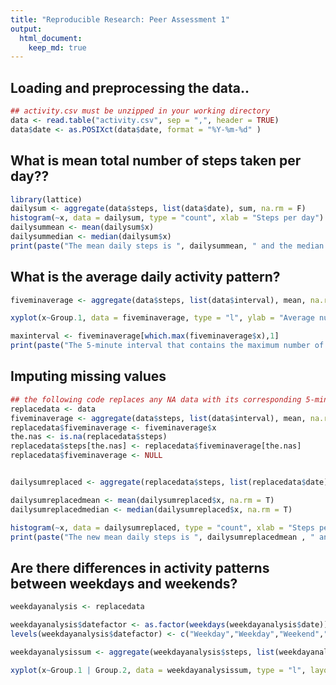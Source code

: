 ```yaml
---
title: "Reproducible Research: Peer Assessment 1"
output: 
  html_document:
    keep_md: true
---
```



## Loading and preprocessing the data..
```r
## activity.csv must be unzipped in your working directory
data <- read.table("activity.csv", sep = ",", header = TRUE)
data$date <- as.POSIXct(data$date, format = "%Y-%m-%d" )
```

## What is mean total number of steps taken per day??
```r
library(lattice)
dailysum <- aggregate(data$steps, list(data$date), sum, na.rm = F)
histogram(~x, data = dailysum, type = "count", xlab = "Steps per day")
dailysummean <- mean(dailysum$x)
dailysummedian <- median(dailysum$x)
print(paste("The mean daily steps is ", dailysummean, " and the median daily steps is ", dailysummedian))
```



## What is the average daily activity pattern?
```r
fiveminaverage <- aggregate(data$steps, list(data$interval), mean, na.rm= T)

xyplot(x~Group.1, data = fiveminaverage, type = "l", ylab = "Average number of steps taken", xlab = "5-minute interval")

maxinterval <- fiveminaverage[which.max(fiveminaverage$x),1]
print(paste("The 5-minute interval that contains the maximum number of steps is ",maxinterval))
```

## Imputing missing values
```r
## the following code replaces any NA data with its corresponding 5-minute interval average 
replacedata <- data
fiveminaverage <- aggregate(data$steps, list(data$interval), mean, na.rm= T)
replacedata$fiveminaverage <- fiveminaverage$x
the.nas <- is.na(replacedata$steps)
replacedata$steps[the.nas] <- replacedata$fiveminaverage[the.nas]
replacedata$fiveminaverage <- NULL


dailysumreplaced <- aggregate(replacedata$steps, list(replacedata$date), sum)

dailysumreplacedmean <- mean(dailysumreplaced$x, na.rm = T)
dailysumreplacedmedian <- median(dailysumreplaced$x, na.rm = T)

histogram(~x, data = dailysumreplaced, type = "count", xlab = "Steps per day")
print(paste("The new mean daily steps is ", dailysumreplacedmean , " and the median daily steps is ", dailysumreplacedmedian) ) 
```

## Are there differences in activity patterns between weekdays and weekends?

```r
weekdayanalysis <- replacedata

weekdayanalysis$datefactor <- as.factor(weekdays(weekdayanalysis$date))
levels(weekdayanalysis$datefactor) <- c("Weekday","Weekday","Weekend","Weekend","Weekday","Weekday","Weekday")

weekdayanalysissum <- aggregate(weekdayanalysis$steps, list(weekdayanalysis$interval,weekdayanalysis$datefactor), mean)

xyplot(x~Group.1 | Group.2, data = weekdayanalysissum, type = "l", layout = c(1,2), xlab = "5-minute interval", ylab = "average steps per day")
```